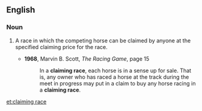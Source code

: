 ==English==
===Noun===
{{en-noun|head=[[claiming]] [[race]]}}
# {{context|horse racing|lang=en}} A race in which the competing horse can be claimed by anyone at the specified claiming price for the race.
#*'''1968''', Marvin B. Scott, ''The Racing Game'', page 15
#*:In a '''claiming race''', each horse is in a sense up for sale. That is, any owner who has raced a horse at the track during the meet in progress may put in a claim to buy any horse racing in a '''claiming race'''.

[[et:claiming race]]
